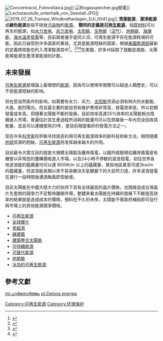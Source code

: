 [[File:Concentració_Fotovoltaica.jpg|thumb]]]]
[[File:Biogasspeicher.jpg|thumb]]發電]]
[[File:Lechstaustufe_unterhalb_von_Seestall.JPG|thumb]]]]
[[File:2019_07_26_Trampe_Windkraftanlagen_DJI_0041.jpg|thumb]]]]
'''清潔能源'''、'''潔淨能源'''或'''綠色能源'''是指不排放[[污染物|污染物]]的[[能源|能源]]。
'''類同的定義是[[可再生能源|可再生能源]]'''，指[[原材料|原材料]]可以再生的能源，如[[水力发电|水力发电]]、[[风力发电|风力发电]]、[[太阳能|太阳能]]、[[生物能|生物能]]（[[沼气|沼气]]）、[[地熱能|地熱能]]、[[潮汐能|海潮能]]、[[海水溫差發電|海水溫差發電]]等，目前兩者幾乎是同义词，可再生能源不存在能源耗竭的可能，因此日益受到许多国家的重视，尤其是能源短缺的国家，根據[[美國能源部|美國能源部]]最新的定義將核能也列入清潔能源其中<ref>{{Cite web|title=美國能源部|url=https://www.energy.gov/science-innovation/clean-energy|access-date=2021-04-22|archive-date=2021-09-08|archive-url=https://web.archive.org/web/20210908105314/https://www.energy.gov/science-innovation/clean-energy|dead-url=no}}</ref>。<ref>{{cite web|url=https://www.epa.gov/greenpower/what-green-power|title=What Is Green Power?|access-date=2019-12-13|archive-date=2020-05-17|archive-url=https://web.archive.org/web/20200517131752/https://www.epa.gov/greenpower/what-green-power|dead-url=no}}</ref><ref> {{Cite book | title=University of Pennsylvania Law Review; Apr2018, Vol. 166 Issue 5, p1267-1292, 26p }} </ref><ref>{{cite web|url=https://www.ndc.gov.tw/News_Content.aspx?n=01B17A05A9374683&sms=32ADE0CD4006BBE5&s=AAB1485BCDFBB925|title=
綠色能源}}</ref>在美國，許多州採取了鼓勵從風能、太陽能等能源生產清潔能源的計劃。

== 未來發展 ==
{{Main|可再生能源|可再生能源商业化}}

[[可再生能源|可再生能源]]是理論上最理想的[[能源|能源]]，因為可以使用年限應可以超過人類歷史，可以不受能源短缺的影响。

但也受自然条件的影响，如需要有水力、风力、[[太阳能|太阳能]]资源必須有夠大的水動能、大風、劇烈陽光。而且最主要的是投资和维护费用非常高，發電效率低，所以初期發電成本高，但隨著太陽能不斷的發展，目前效率高達25%效率的太陽能板也陸續進入市場，普遍估計其生產過程所消耗的能量均可以在部屬後一年內完全回收其能量，並且可以連續使用20年，是目前相當看好的發電方法之一。

现在许多[[科学家|科学家]]在积极寻找提高利用可再生能源效率的新科技和新方法，相信随着[[地球|地球]]资源的短缺，[[可再生能源|可再生能源]]将发挥越来越大的作用。

目前最令大眾注目的就是大規模太陽能及離岸風電，以國外經驗預估離岸風電是有機會以非常低的躉購價格進入市場。以及24小時不停歇的波浪發電，初估世界各地波浪能的蘊藏量均可以達 800W/m 以上的蘊藏量，某些地區甚至可達2kw/m 的蘊藏量，但波浪能長期以來不容易解決天氣驟變下的大自然力道，許多波浪發電在運行一段時間後遭遇颱風即受破壞。

目前太陽能在中國大陸大力的扶持下具有全球最低的晶片價格，也間接造成台灣晶片生產商的競爭力不足暫時離開市場，整體來看太陽能在持續的發展下不斷提高效率的結果就是造成成本的價降，預料在不久的未來，太陽能不需政府補助即可自行與市場上的其他能源競爭價格。


{{colbegin}}
*[[可再生能源|可再生能源]]
*[[全球暖化|全球暖化]]
*[[氫經濟|氫經濟]]
*[[綠建築|綠建築]]
*[[建築整合太陽能|建築整合太陽能]]
*[[可持續能源|可持續能源]]
*[[可替代能源|可替代能源]]
*[[地熱能|地熱能]]
*[[冰岛的可再生能源|冰岛的可再生能源]]

{{colend}}

==參考文獻==
{{reflist}}

{{Portal bar|能源|可再生能源|环境}}
[[Category:可再生能源|Category:可再生能源]]
[[Category:环境保护|Category:环境保护]]

[[ml:ഹരിതോര്‍ജ്ജം|ml:ഹരിതോര്‍ജ്ജം]]
[[pl:Zielona_energia|pl:Zielona energia]]